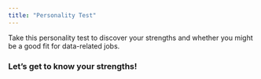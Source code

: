 ```yaml
---
title: "Personality Test"
---
```



Take this personality test to discover your strengths and whether you might be a good fit for data-related jobs.

<div id="test-container">
  <h3 id="question-text">Let's get to know your strengths!</h3>
  <div id="options"></div>
  <div id="result" style="display:none;"></div>
</div>

<script src="personality_test.js"></script>
